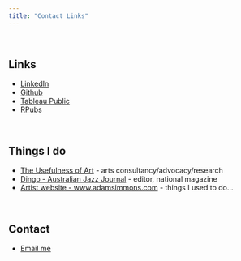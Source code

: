 ```yaml
---
title: "Contact Links"
---
```


<br>

## Links  

-   [LinkedIn](https://www.linkedin.com/in/adamsimmonsjazz)  
-   [Github](https://github.com/adam-tuoa)  
-   [Tableau Public](https://public.tableau.com/app/profile/adam.simmons6405)  
-   [RPubs](https://rpubs.com/adam_simmons)  

<br>

## Things I do  

-   [The Usefulness of Art](https://www.tuoa.com.au) - arts consultancy/advocacy/research
-   [Dingo - Australian Jazz Journal](https://www.dingojazz.com) - editor, national magazine
-   [Artist website - www.adamsimmons.com](https://www.adamsimmons.com) - things I used to do... 

<br>

## Contact
-   [Email me](mailto:adam@tuoa.com.au)
